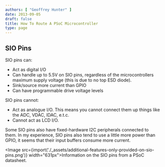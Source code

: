 ```yaml
---
authors: [ "Geoffrey Hunter" ]
date: 2013-09-05
draft: false
title: How To Route A PSoC Microcontroller
type: page
---
```



## SIO Pins

SIO pins can:

* Act as digital I/O
* Can handle up to 5.5V on SIO pins, regardless of the microcontrollers maximum supply voltage (this is due to no top ESD diode).
* Sink/source more current than GPIO
* Can have programmable drive voltage levels

SIO pins cannot:

* Act as analogue I/O. This means you cannot connect them up things like the ADC, VDAC, IDAC, e.t.c.
* Cannot act as LCD I/O.

Some SIO pins also have fixed-hardware I2C peripherals connected to them. In my experience, SIO pins also tend to use a little more power than GPIO, it seems that their input buffers consume more current.

<Image src={import('./_assets/additional-features-only-provided-on-sio-pins.png')} width="631px">Information on the SIO pins from a PSoC datasheet.</Image>
